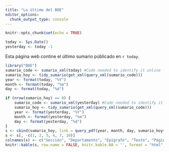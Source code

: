 ```yaml
---
title: "Lo último del BOE"
editor_options: 
  chunk_output_type: console
---
```


```r
knitr::opts_chunk$set(echo = TRUE)
```


```r
today <- Sys.Date()
yesterday <- today -1
```
Esta página web contine el último sumario públicado en `r today`.

```r
library("BOE")
sumario_code <- sumario_xml(today) #Code needed to identify it online
sumario_hoy <- tidy_sumario(get_xml(query_xml(sumario_code)))
year <- format(today, "%Y")
month <- format(today, "%m")
day <- format(today, "%d")

if (nrow(sumario_hoy) == 0) {
    sumario_code <- sumario_xml(yesterday) #Code needed to identify it online
    sumario_hoy <- tidy_sumario(get_xml(query_xml(sumario_code)))
    year <- format(yesterday, "%Y")
    month <- format(yesterday, "%m")
    day <- format(yesterday, "%d")
}
s <- cbind(sumario_hoy, link = query_pdf(year, month, day, sumario_hoy$publication))
s <- s[, -c(1, 2, 3, 4, 7, 10)]
colnames(s) <- c("Sección", "Departamento", "Epígrafe", "Texto", "Páginas", "Link")
knitr::kable(s, row.name = FALSE, knitr.kable.NA = '', format = "html", align = "c", row.names = TRUE)
```


